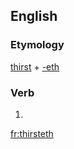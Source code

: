 ==English==

===Etymology===
[[thirst]] + [[-eth]]

===Verb===
{{head|en|verb form}}

# {{en-archaic third-person singular of|thirst}}

[[fr:thirsteth]]